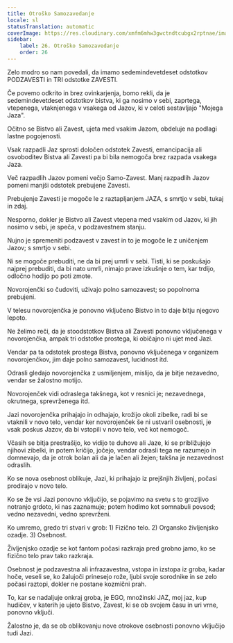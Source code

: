 ```yaml
---
title: Otroško Samozavedanje
locale: sl
statusTranslation: automatic
coverImage: https://res.cloudinary.com/xmfm6mhw3gwctndtcubgx2rptnae/image/upload/v1740468922/small_cover_tratado_de_psicologia_revolucionaria_a4c0dca4e0.webp
sidebar:
    label: 26. Otroško Samozavedanje
    order: 26
---
```

Zelo modro so nam povedali, da imamo sedemindevetdeset odstotkov PODZAVESTI in TRI odstotke ZAVESTI.

Če povemo odkrito in brez ovinkarjenja, bomo rekli, da je sedemindevetdeset odstotkov bistva, ki ga nosimo v sebi, zaprtega, vtepenega, vtaknjenega v vsakega od Jazov, ki v celoti sestavljajo "Mojega Jaza".

Očitno se Bistvo ali Zavest, ujeta med vsakim Jazom, obdeluje na podlagi lastne pogojenosti.

Vsak razpadli Jaz sprosti določen odstotek Zavesti, emancipacija ali osvoboditev Bistva ali Zavesti pa bi bila nemogoča brez razpada vsakega Jaza.

Več razpadlih Jazov pomeni večjo Samo-Zavest. Manj razpadlih Jazov pomeni manjši odstotek prebujene Zavesti.

Prebujenje Zavesti je mogoče le z raztapljanjem JAZA, s smrtjo v sebi, tukaj in zdaj.

Nesporno, dokler je Bistvo ali Zavest vtepena med vsakim od Jazov, ki jih nosimo v sebi, je speča, v podzavestnem stanju.

Nujno je spremeniti podzavest v zavest in to je mogoče le z uničenjem Jazov; s smrtjo v sebi.

Ni se mogoče prebuditi, ne da bi prej umrli v sebi. Tisti, ki se poskušajo najprej prebuditi, da bi nato umrli, nimajo prave izkušnje o tem, kar trdijo, odločno hodijo po poti zmote.

Novorojenčki so čudoviti, uživajo polno samozavest; so popolnoma prebujeni.

V telesu novorojenčka je ponovno vključeno Bistvo in to daje bitju njegovo lepoto.

Ne želimo reči, da je stoodstotkov Bistva ali Zavesti ponovno vključenega v novorojenčka, ampak tri odstotke prostega, ki običajno ni ujet med Jazi.

Vendar pa ta odstotek prostega Bistva, ponovno vključenega v organizem novorojenčkov, jim daje polno samozavest, lucidnost itd.

Odrasli gledajo novorojenčka z usmiljenjem, mislijo, da je bitje nezavedno, vendar se žalostno motijo.

Novorojenček vidi odraslega takšnega, kot v resnici je; nezavednega, okrutnega, sprevrženega itd.

Jazi novorojenčka prihajajo in odhajajo, krožijo okoli zibelke, radi bi se vtaknili v novo telo, vendar ker novorojenček še ni ustvaril osebnosti, je vsak poskus Jazov, da bi vstopili v novo telo, več kot nemogoč.

Včasih se bitja prestrašijo, ko vidijo te duhove ali Jaze, ki se približujejo njihovi zibelki, in potem kričijo, jočejo, vendar odrasli tega ne razumejo in domnevajo, da je otrok bolan ali da je lačen ali žejen; takšna je nezavednost odraslih.

Ko se nova osebnost oblikuje, Jazi, ki prihajajo iz prejšnjih življenj, počasi prodirajo v novo telo.

Ko se že vsi Jazi ponovno vključijo, se pojavimo na svetu s to grozljivo notranjo grdoto, ki nas zaznamuje; potem hodimo kot somnabuli povsod; vedno nezavedni, vedno sprevrženi.

Ko umremo, gredo tri stvari v grob: 1) Fizično telo. 2) Organsko življenjsko ozadje. 3) Osebnost.

Življenjsko ozadje se kot fantom počasi razkraja pred grobno jamo, ko se fizično telo prav tako razkraja.

Osebnost je podzavestna ali infrazavestna, vstopa in izstopa iz groba, kadar hoče, veseli se, ko žalujoči prinesejo rože, ljubi svoje sorodnike in se zelo počasi raztopi, dokler ne postane kozmični prah.

To, kar se nadaljuje onkraj groba, je EGO, množinski JAZ, moj jaz, kup hudičev, v katerih je ujeto Bistvo, Zavest, ki se ob svojem času in uri vrne, ponovno vključi.

Žalostno je, da se ob oblikovanju nove otrokove osebnosti ponovno vključijo tudi Jazi.

